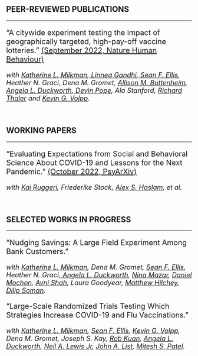 
<br>

<h2> <strong> PEER-REVIEWED PUBLICATIONS </strong> </h2>
-------------------------------------------------------------------------------------------------------------------------------------------

<p style = "font-size:20px"> "A citywide experiment testing the impact of geographically targeted, high-pay-off vaccine lotteries." <a href = "https://www.nature.com/articles/s41562-022-01437-0"> (September 2022, Nature Human Behaviour)</a> </p>

<p style = "font-size:18px"> <em> with <a href = "https://oid.wharton.upenn.edu/profile/kmilkman/"> Katherine L. Milkman</a>,<a href = "https://oid.wharton.upenn.edu/profile/lgandhi/#research"> Linnea Gandhi</a>,<a href = "https://sites.google.com/view/seanfellis/home?authuser=0"> Sean F. Ellis</a>, Heather N. Graci, Dena M. Gromet, <a href = "https://www.nursing.upenn.edu/details/profiles.php?id=37"> Allison M. Buttenheim</a>,<a href = "https://psychology.sas.upenn.edu/people/angela-duckworth"> Angela L. Duckworth</a>,<a href = "http://devingpope.com/"> Devin Pope</a>, Ala Stanford, <a href = "https://www.chicagobooth.edu/faculty/directory/t/richard-h-thaler"> Richard Thaler</a> and <a href = "https://hcmg.wharton.upenn.edu/profile/volpp70/"> Kevin G. Volpp</a>. </em> </p>

<br>

<h2> <strong> WORKING PAPERS </strong> </h2>
-------------------------------------------------------------------------------------------------------------------------------------------

<p style = "font-size:20px"> "Evaluating Expectations from Social and Behavioral Science About COVID-19 and Lessons for the Next Pandemic." <a href = "https://psyarxiv.com/58udn/"> (October 2022, PsyArXiv)</a> </p>

<p style = "font-size:18px"> <em> with <a href = "https://www.publichealth.columbia.edu/people/our-faculty/dr2946"> Kai Ruggeri</a>, Friederike Stock, <a href = "https://psychology.uq.edu.au/profile/3181/alex-haslam"> Alex S. Haslam</a>, et al. </em> </p>

<br>

<h2> <strong> SELECTED WORKS IN PROGRESS </strong> </h2>
-------------------------------------------------------------------------------------------------------------------------------------------

<p style = "font-size:20px"> "Nudging Savings: A Large Field Experiment Among Bank Customers." </p>

<p style = "font-size:18px"> <em> with <a href = "https://oid.wharton.upenn.edu/profile/kmilkman/"> Katherine L. Milkman</a>, Dena M. Gromet, <a href = "https://sites.google.com/view/seanfellis/home?authuser=0"> Sean F. Ellis</a>, Heather N. Graci,<a href = "https://psychology.sas.upenn.edu/people/angela-duckworth"> Angela L. Duckworth</a>, <a href = "https://ninamazar.com/"> Nina Mazar</a>, <a href = "https://www.danielmochon.net/"> Daniel Mochon</a>, <a href = "http://www.avnimshah.com/"> Avni Shah</a>, Laura Goodyear, <a href = "https://www.biorgpartnership.com/matt-hilchey"> Matthew Hilchey</a>, <a href = "https://www.rotman.utoronto.ca/FacultyAndResearch/Faculty/FacultyBios/Soman"> Dilip Soman</a>. </em> </p>

<p style = "font-size:20px"> “Large-Scale Randomized Trials Testing Which Strategies Increase COVID-19 and Flu Vaccinations.” </p>

<p style = "font-size:18px"> <em> with <a href = "https://oid.wharton.upenn.edu/profile/kmilkman/"> Katherine L. Milkman</a>, <a href = "https://sites.google.com/view/seanfellis/home?authuser=0"> Sean F. Ellis</a>, <a href = "https://hcmg.wharton.upenn.edu/profile/volpp70/"> Kevin G. Volpp</a>, Dena M. Gromet, Joseph S. Kay, <a href = "https://oid.wharton.upenn.edu/profile/rkuan/"> Rob Kuan</a>, <a href = "https://psychology.sas.upenn.edu/people/angela-duckworth"> Angela L. Duckworth</a>, <a href = "https://neillewisjr.com/"> Neil A. Lewis Jr</a>, <a href = "https://voices.uchicago.edu/jlist/"> John A. List</a>, <a href = "https://hcmg.wharton.upenn.edu/profile/mpatel/"> Mitesh S. Patel</a>. </em> </p>
